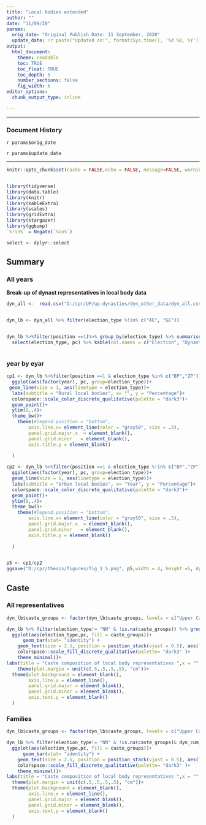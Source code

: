 ```yaml
---
title: "Local bodies extended"
author: ""
date: "11/09/20"
params:
  orig_date: "Original Publish Date: 11 September, 2020"
  update_date: !r paste("Updated on:", format(Sys.time(), '%d %B, %Y'))
output:
  html_document:
    theme: readable
    toc: TRUE
    toc_float: TRUE
    toc_depth: 5
    number_sections: false
    fig_width: 6            
editor_options: 
  chunk_output_type: inline

---
```


---

### Document History

`r params$orig_date`

`r params$update_date`

---
```r

knitr::opts_chunk$set(cache = FALSE,echo = FALSE, message=FALSE, warning = FALSE,fig.width = 16/2, fig.height = 9/2)


library(tidyverse)
library(data.table)
library(knitr)
library(kableExtra)
library(scales)
library(gridExtra)
library(stargazer)
library(ggbump)
`%!in%` = Negate(`%in%`)

select <- dplyr::select
```

<!-- In this post we will be looking at dynasticism at the local level. We will be using two different definitions. 1 - category 2 - Where we only consider if an individual/set of individuals have connections to the ae-ge level. 2 - category 4 - We consider them as a dynast as long as they have/ have had members at one of the levels. -->


## Summary {.tabset}


### All years


**Break-up of dynast representatives in local body data**

```r
dyn_all <-  read.csv("D:/cpr/UP/up-dynasties/dyn_other_data/dyn_all.csv")


dyn_lb <- dyn_all %>% filter(election_type %!in% c("AE", "GE"))


dyn_lb %>%filter(position ==1)%>% group_by(election_type) %>% summarise(count = n(), dyn= sum(dyn_cum_4), pc= round(dyn/count*100)) %>% 
  select(election_type, pc) %>% kable(col.names = c("Election", "Dynast %")) %>% kable_styling(full_width = F)



```

### year by eyar


```r




cp1 <- dyn_lb %>%filter(position ==1 & election_type %in% c("BP","ZP"))%>% group_by(election_type, year) %>% summarise(count = n(), dyn= sum(dyn_cum_4), pc= dyn/count) %>% 
  ggplot(aes(factor(year), pc, group=election_type))+
 geom_line(size = 1, aes(linetype = election_type))+
  labs(subtitle = "Rural local bodies", x= "", y = "Percentage")+
  colorspace::scale_color_discrete_qualitative(palette = "dark3")+
  geom_point()+
  ylim(0,.4)+
  theme_bw()+
    theme(#legend.position = "bottom",
        axis.line.x= element_line(color = "gray50", size = .5),
        panel.grid.major.x  = element_blank(),
        panel.grid.minor   = element_blank(),
        axis.title.y = element_blank()
        
  )

cp2 <- dyn_lb %>%filter(position ==1 & election_type %!in% c("BP","ZP"))%>% group_by(election_type, year) %>% summarise(count = n(), dyn= sum(dyn_cum_4), pc= dyn/count) %>% 
  ggplot(aes(factor(year), pc, group=election_type))+
  geom_line(size = 1, aes(linetype = election_type))+
  labs(subtitle = "Urban local bodies", x= "Year", y = "Percentage")+
  colorspace::scale_color_discrete_qualitative(palette = "dark3")+
  geom_point()+
  ylim(0,.4)+
  theme_bw()+
    theme(#legend.position = "bottom",
        axis.line.x= element_line(color = "gray50", size = .5),
        panel.grid.major.x  = element_blank(),
        panel.grid.minor   = element_blank(),
        axis.title.y = element_blank()
        
  )


p5 <- cp1/cp2 
ggsave("D:/cpr/thesis/figures/fig_1_5.png", p5,width = 4, height =5, dpi = 300, units ="in" )


```



## Caste {.tabset}

### All representatives




```r

dyn_lb$caste_groups <- factor(dyn_lb$caste_groups, levels = c("Upper Caste","Yadav","Non-Yadav OBC","Dalit" , "Muslim"  ,"Others" ))

dyn_lb %>% filter(election_type!= "NN" & !is.na(caste_groups)) %>% group_by(election_type, caste_groups) %>% summarise(count = n()) %>% group_by(election_type) %>% mutate(sum = sum(count), pc = count/sum*100) %>% 
  ggplot(aes(election_type,pc, fill = caste_groups))+
      geom_bar(stat= "identity") +
    geom_text(size = 2.5, position = position_stack(vjust = 0.5), aes(label =round( pc,0)))+
    colorspace::scale_fill_discrete_qualitative(palette= "dark3" )+
    theme_minimal()+
labs(title = "Caste composition of local body representatives ",x = "", y = "" ,fill = "Caste Groups", subtitle = "In percentage")+
    theme(plot.margin = unit(c(.5,.5,.5,.5), "cm"))+
  theme(plot.background = element_blank(),
        axis.line.x = element_line(),
        panel.grid.major = element_blank(),
        panel.grid.minor = element_blank(),
        axis.text.y = element_blank()
  ) 

```


### Families


```r

dyn_lb$caste_groups <- factor(dyn_lb$caste_groups, levels = c("Upper Caste","Yadav","Non-Yadav OBC","Dalit" , "Muslim"  ,"Others" ))

dyn_lb %>% filter(election_type!= "NN" & !is.na(caste_groups)& dyn_cum_4 == 1) %>% group_by(election_type, caste_groups) %>% summarise(count = n()) %>% group_by(election_type) %>% mutate(sum = sum(count), pc = count/sum*100) %>% 
  ggplot(aes(election_type,pc, fill = caste_groups))+
      geom_bar(stat= "identity") +
    geom_text(size = 2.5, position = position_stack(vjust = 0.5), aes(label =ifelse(pc>4,round(pc,0),"")))+
    colorspace::scale_fill_discrete_qualitative(palette= "dark3" )+
    theme_minimal()+
labs(title = "Caste composition of local body representatives ",x = "", y = "" ,fill = "Caste Groups", subtitle = "In percentage")+
  theme(plot.margin = unit(c(.5,.5,.5,.5), "cm"))+
  theme(plot.background = element_blank(),
        axis.line.x = element_line(),
        panel.grid.major = element_blank(),
        panel.grid.minor = element_blank(),
        axis.text.y = element_blank()
  ) 

```



